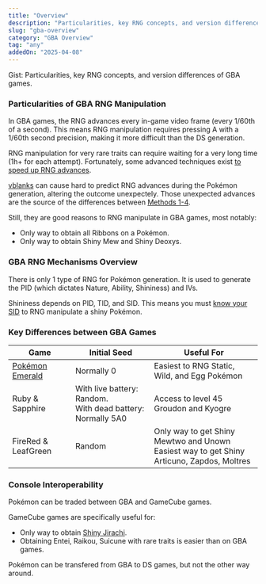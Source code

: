 ```yaml
---
title: "Overview"
description: "Particularities, key RNG concepts, and version differences of GBA games."
slug: "gba-overview"
category: "GBA Overview"
tag: "any"
addedOn: "2025-04-08"
---
```


<Gist>
  Gist: Particularities, key RNG concepts, and version differences of GBA games.
</Gist>

<Gen3ShinyStarter />

### Particularities of GBA RNG Manipulation

In GBA games, the RNG advances every in-game video frame (every 1/60th of a second). This means RNG manipulation requires pressing A with a 1/60th second precision, making it more difficult than the DS generation.

RNG manipulation for very rare traits can require waiting for a very long time (1h+ for each attempt). Fortunately, some advanced techniques exist [to speed up RNG advances](/e-tips-rng).

[vblanks](/gba-vblank) can cause hard to predict RNG advances during the Pokémon generation, altering the outcome unexpectely. Those unexpected advances are the source of the differences between [Methods 1-4](/gba-methods).

Still, they are good reasons to RNG manipulate in GBA games, most notably:

- Only way to obtain all Ribbons on a Pokémon.
- Only way to obtain Shiny Mew and Shiny Deoxys.

### GBA RNG Mechanisms Overview

There is only 1 type of RNG for Pokémon generation. It is used to generate the PID (which dictates Nature, Ability, Shininess) and IVs.

Shininess depends on PID, TID, and SID. This means you must [know your SID](/gen3-sid) to RNG manipulate a shiny Pokémon.

### Key Differences between GBA Games

| Game                                 | Initial Seed                                                   | Useful For                                                                                    |
| ------------------------------------ | -------------------------------------------------------------- | --------------------------------------------------------------------------------------------- |
| [Pokémon Emerald](/emerald-overview) | Normally 0                                                     | Easiest to RNG Static, Wild, and Egg Pokémon                                                  |
| Ruby & Sapphire                      | With live battery: Random.<br/>With dead battery: Normally 5A0 | Access to level 45 Groudon and Kyogre                                                         |
| FireRed & LeafGreen                  | Random                                                         | Only way to get Shiny Mewtwo and Unown<br/>Easiest way to get Shiny Articuno, Zapdos, Moltres |

### Console Interoperability

Pokémon can be traded between GBA and GameCube games.

GameCube games are specifically useful for:

- Only way to obtain [Shiny Jirachi](/emulator-rs-wishmaker).
- Obtaining Entei, Raikou, Suicune with rare traits is easier than on GBA games.

Pokémon can be transfered from GBA to DS games, but not the other way around.

